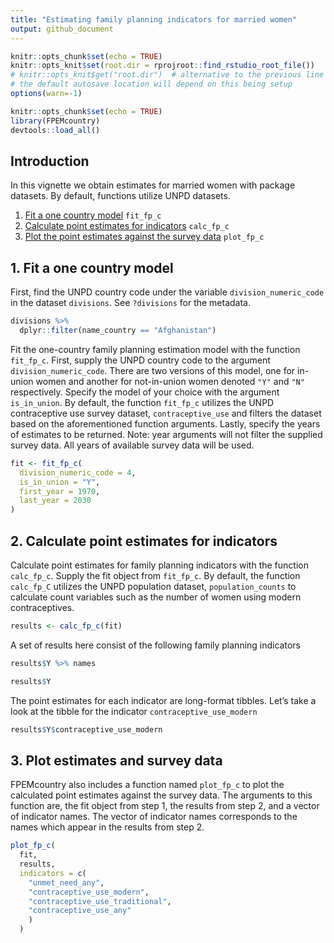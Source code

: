 ```yaml
---
title: "Estimating family planning indicators for married women"
output: github_document
---
```


```r
knitr::opts_chunk$set(echo = TRUE)
knitr::opts_knit$set(root.dir = rprojroot::find_rstudio_root_file())
# knitr::opts_knit$get("root.dir")  # alternative to the previous line
# the default autosave location will depend on this being setup
options(warn=-1)
```


```r
knitr::opts_chunk$set(echo = TRUE)
library(FPEMcountry)
devtools::load_all()
```
## Introduction
In this vignette we obtain estimates for married women with package datasets. By default, functions utilize UNPD datasets. 

1. [Fit a one country model](#fit) `fit_fp_c`
2. [Calculate point estimates for indicators](#results) `calc_fp_c`
3. [Plot the  point estimates against the survey data](#plot) `plot_fp_c`

## <a name="fit"></a>
## 1. Fit a one country model
First, find the UNPD country code under the variable `division_numeric_code` in the dataset `divisions`. See `?divisions` for the metadata.
```r
divisions %>% 
  dplyr::filter(name_country == "Afghanistan")
```

Fit the one-country family planning estimation model with the function `fit_fp_c`. First, supply the UNPD country code to the argument `division_numeric_code`. There are two versions of this model, one for in-union women and another for not-in-union women denoted `"Y"` and `"N"` respectively. Specify the model of your choice with the argument `is_in_union`. By default, the function `fit_fp_c` utilizes the UNPD contraceptive use survey dataset, `contraceptive_use` and filters the dataset based on the aforementioned function arguments. Lastly, specify the years of estimates to be returned. Note: year arguments will not filter the supplied survey data. All years of available survey data will be used. 
```r
fit <- fit_fp_c(
  division_numeric_code = 4,
  is_in_union = "Y",
  first_year = 1970,
  last_year = 2030
)
```


## <a name="results"></a>
## 2. Calculate point estimates for indicators
Calculate point estimates for family planning indicators with the function `calc_fp_c`. Supply the fit object from `fit_fp_c`. By default, the function `calc_fp_C` utilizes the UNPD population dataset, `population_counts` to calculate count variables such as the number of women using modern contraceptives. 
```r
results <- calc_fp_c(fit)
```

A set of results here consist of the following family planning indicators
```r
results$Y %>% names
```

```r
results$Y
```

The point estimates for each indicator are long-format tibbles. Let's take a look at the tibble for the indicator `contraceptive_use_modern`
```r
results$Y$contraceptive_use_modern
```


## <a name="plot"></a>
## 3. Plot estimates and survey data
FPEMcountry also includes a function named `plot_fp_c` to plot the calculated point estimates against the survey data. The arguments to this function are, the fit object from step 1, the results from step 2, and a vector of indicator names. The vector of indicator names corresponds to the names which appear in the results from step 2.
```r
plot_fp_c(
  fit,
  results,
  indicators = c(
    "unmet_need_any",
    "contraceptive_use_modern",
    "contraceptive_use_traditional",
    "contraceptive_use_any"
    )
  )
```
